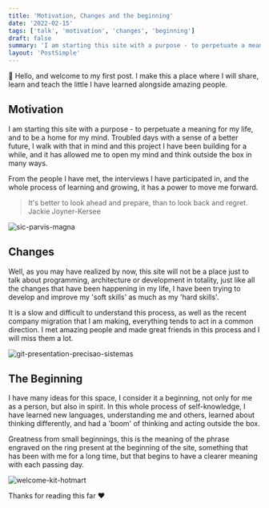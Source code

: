 ```yaml
---
title: 'Motivation, Changes and the beginning'
date: '2022-02-15'
tags: ['talk', 'motivation', 'changes', 'beginning']
draft: false
summary: 'I am starting this site with a purpose - to perpetuate a meaning for my life, and to be a home for my mind.'
layout: 'PostSimple'
---
```


👋 Hello, and welcome to my first post. I make this a place where I will share, learn and teach the little I have learned alongside amazing people.

## Motivation

I am starting this site with a purpose - to perpetuate a meaning for my life, and to be a home for my mind. Troubled days with a sense of a better future, I walk with that in mind and this project I have been building for a while, and it has allowed me to open my mind and think outside the box in many ways.

From the people I have met, the interviews I have participated in, and the whole process of learning and growing, it has a power to move me forward.

> It's better to look ahead and prepare, than to look back and regret. Jackie Joyner-Kersee

![sic-parvis-magna](/static/images/motivation-changes-and-the-beginning/sic-parvis-magna.jpg)

## Changes

Well, as you may have realized by now, this site will not be a place just to talk about programming, architecture or development in totality, just like all the changes that have been happening in my life, I have been trying to develop and improve my 'soft skills' as much as my 'hard skills'.

It is a slow and difficult to understand this process, as well as the recent company migration that I am making, everything tends to act in a common direction. I met amazing people and made great friends in this process and I will miss them a lot.

![git-presentation-precisao-sistemas](/static/images/motivation-changes-and-the-beginning/git-presentation-precisao-sistemas.jpg)

## The Beginning

I have many ideas for this space, I consider it a beginning, not only for me as a person, but also in spirit. In this whole process of self-knowledge, I have learned new languages, understanding me and others, learned about thinking differently, and had a 'boom' of thinking and acting outside the box.

Greatness from small beginnings, this is the meaning of the phrase engraved on the ring present at the beginning of the site, something that has been with me for a long time, but that begins to have a clearer meaning with each passing day.

![welcome-kit-hotmart](/static/images/motivation-changes-and-the-beginning/welcome-kit-hotmart.jpg)

Thanks for reading this far ❤️